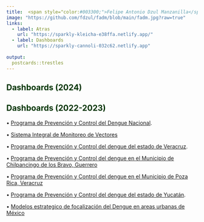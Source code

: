 ```yaml
---
title:  <span style="color:#003300;">Felipe Antonio Dzul Manzanilla</span>
image: "https://github.com/fdzul/fadm/blob/main/fadm.jpg?raw=true"
links:
  - label: Atras
    url: "https://sparkly-kleicha-e38ffa.netlify.app/"
  - label: Dashboards
    url: "https://sparkly-cannoli-032c62.netlify.app"
    
output:
  postcards::trestles
---
```

 
 
  
##  **<span style="color:#003300;">Dashboards (2024)</span>**

<span style="color:#660033;">

</span>



 
##  **<span style="color:#003300;">Dashboards (2022-2023)</span>**

<span style="color:#660033;">

•	[Programa de Prevención y Control del Dengue Nacional](https://fdzul.github.io/den_mx_dashboard/).

•	[Sistema Integral de Monitoreo de Vectores](https://fdzul.github.io/simv_denmx_dashboard/)

•	[Programa de Prevención y Control del dengue del estado de Veracruz](https://fdzul.github.io/den_ver_dashboard/).

•	[Programa de Prevención y Control del dengue en el Municipio de Chilpancingo de los Bravo, Guerrero](https://fdzul.github.io/direccion_municipal_salud)

•	[Programa de Prevención y Control del dengue en el Municipio de Poza Rica, Veracruz](https://fdzul.github.io/denmx_dashboard_pozarica/)

•	[Programa de Prevención y Control del dengue del estado de Yucatán](https://elegant-meringue-edbfe0.netlify.app/).

•	[Modelos estrategico de focalización del Dengue en areas urbanas de México](https://luminous-crepe-19a0f1.netlify.app/)

</span>